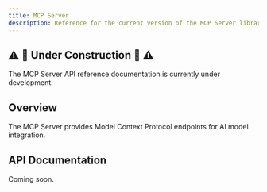 ```yaml
---
title: MCP Server
description: Reference for the current version of the MCP Server library.
---
```


## ⚠️ 🚧 Under Construction 🚧 ⚠️

The MCP Server API reference documentation is currently under development.

## Overview

The MCP Server provides Model Context Protocol endpoints for AI model integration.

## API Documentation

Coming soon.
